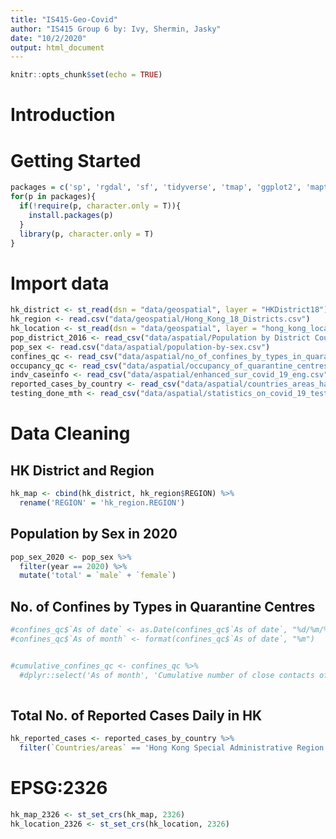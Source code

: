 ```yaml
---
title: "IS415-Geo-Covid"
author: "IS415 Group 6 by: Ivy, Shermin, Jasky"
date: "10/2/2020"
output: html_document
---
```


```r
knitr::opts_chunk$set(echo = TRUE) 
```

# Introduction

# Getting Started
```r
packages = c('sp', 'rgdal', 'sf', 'tidyverse', 'tmap', 'ggplot2', 'maptools', 'raster', 'spatstat', 'dplyr')
for(p in packages){
  if(!require(p, character.only = T)){
    install.packages(p)
  }
  library(p, character.only = T)
}
```

# Import data
```r
hk_district <- st_read(dsn = "data/geospatial", layer = "HKDistrict18")
hk_region <- read.csv("data/geospatial/Hong_Kong_18_Districts.csv")
hk_location <- st_read(dsn = "data/geospatial", layer = "hong_kong_location")
pop_district_2016 <- read_csv("data/aspatial/Population by District Council and Year.csv")
pop_sex <- read.csv("data/aspatial/population-by-sex.csv")
confines_qc <- read_csv("data/aspatial/no_of_confines_by_types_in_quarantine_centres_eng.csv")
occupancy_qc <- read_csv("data/aspatial/occupancy_of_quarantine_centres_eng.csv")
indv_caseinfo <- read_csv("data/aspatial/enhanced_sur_covid_19_eng.csv")
reported_cases_by_country <- read_csv("data/aspatial/countries_areas_have_reported_cases_eng.csv")
testing_done_mth <- read_csv("data/aspatial/statistics_on_covid_19_testing_cumulative.csv")
```


# Data Cleaning


## HK District and Region
```r
hk_map <- cbind(hk_district, hk_region$REGION) %>%
  rename('REGION' = 'hk_region.REGION')
```

## Population by Sex in 2020
```r
pop_sex_2020 <- pop_sex %>%
  filter(year == 2020) %>%
  mutate('total' = `male` + `female`)
```

## No. of Confines by Types in Quarantine Centres
```r
#confines_qc$`As of date` <- as.Date(confines_qc$`As of date`, "%d/%m/%y")
#confines_qc$`As of month` <- format(confines_qc$`As of date`, "%m")


#cumulative_confines_qc <- confines_qc %>%
  #dplyr::select('As of month', 'Cumulative number of close contacts of confirmed cases', 'Cumulative number of non-close contacts')
  
```

## Total No. of Reported Cases Daily in HK
```r
hk_reported_cases <- reported_cases_by_country %>%
  filter(`Countries/areas` == 'Hong Kong Special Administrative Region')
```



# EPSG:2326
```r
hk_map_2326 <- st_set_crs(hk_map, 2326)
hk_location_2326 <- st_set_crs(hk_location, 2326)
```


















